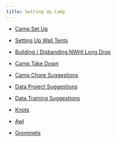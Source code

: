 ```yaml
---
title: Setting Up Camp
---
```

-   [Camp Set Up](https://docs.google.com/document/d/1fxSlcrJWSNYtK7_PhLldv_mKVgvhb30P/edit?usp=sharing&ouid=111160936144270501572&rtpof=true&sd=true){.external target="_blank"}

-   [Setting Up Wall Tents](https://docs.google.com/document/d/1vqasbgv6OEW2uqRTi98XKps_LdNuIutw/edit?usp=sharing&ouid=111160936144270501572&rtpof=true&sd=true){.external target="_blank"}

-   [Building / Disbanding NWHI Long Drop](https://docs.google.com/document/d/1JeIuAIe2fPkXKlhajO0Kmt7ixA-eST5k/edit?usp=sharing&ouid=111160936144270501572&rtpof=true&sd=true){.external target="_blank"}

-   [Camp Take Down](https://docs.google.com/document/d/1rQycsDRBevcO6dAjsCGFMKppij0ye0ko/edit?usp=sharing&rtpof=true&sd=true){.external target="_blank"}

-   [Camp Chore Suggestions](https://docs.google.com/document/d/1XQpF14pxqa7IvC3LR7gftEn6tRpEyr5jiBXkoSMp62A/edit?usp=sharing){.external target="_blank"}

-   [Data Project Suggestions](https://docs.google.com/document/d/1QAm9SD7lemAeVtsp_BZHV6kXbabJpynjGRYges1c_Ms/edit?usp=sharing){.external target="_blank"}

-   [Data Training Suggestions](https://docs.google.com/document/d/19Zvy7nbKZcMzWP2rautXRHUDLcRwTxDBLJ9yLNlR6CE/edit?usp=sharing){.external target="_blank"}

-   [Knots](https://drive.google.com/file/d/1rJgLFH7T4gbVVlwiqJ4knAnJXCyIEdru/view?usp=sharing){.external target="_blank"}

-   [Awl](https://drive.google.com/file/d/1tp8nrZtu_jNpJHGSHhSiqLx-BuwJ6xvk/view?usp=sharing){.external target="_blank"}

-   [Grommets](https://drive.google.com/file/d/1t-MFBjYc2HZry-KHegsOo0vOsI3U9WZY/view?usp=sharing){.external target="_blank"}